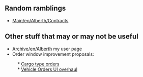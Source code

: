 {{en/Infobox Developer|
realname=Alberth|
birthyear=A long time ago|
codingspec=GUI system, a bit of industries, some dunes, and a flavor of rolling coasters|
currentstat=Active|
website=devs.openttd.org/~alberth|
}}

== Random ramblings ==
* [[Main/en/Alberth/Contracts]]

== Other stuff that may or may not be useful ==
* [[Archive/en/Alberth]] my user page
* Order window improvement proposals:
:  * [http://www.tt-forums.net/viewtopic.php?p=1047760 Cargo type orders]
:  * [http://www.tt-forums.net/viewtopic.php?f=32&t=69837 Vehicle Orders UI overhaul]